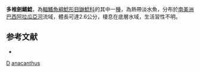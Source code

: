 {{Speciesbox
| taxon = Gladioglanis anacanthus
| binomial_authority = [[Rocha|Rocha]], [[de_Oliveira|de Oliveira]] & [[Rapp_Py-Daniel|Rapp Py-Daniel]], 2008
| status = NE
| status_system = IUCN3.1
}}

'''多椎劍鰭鯰'''，為[[輻鰭魚綱|輻鰭魚綱]][[鯰形目|鯰形目]][[鼬鯰科|鼬鯰科]]的其中一[[種|種]]，為熱帶淡水魚，分布於[[南美洲|南美洲]][[巴西|巴西]][[阿拉瓜亞河|阿拉瓜亞河]]流域，體長可達2.6公分，棲息在底層水域，生活習性不明。

==参考文献==
*{{FishBase_species|genus=Gladioglanis|species=anacanthus|year=2015|month=6}}

{{Taxonbar}}
[[Category:2008年描述的鱼类|D]]
[[Category:劍鰭鯰屬|anacanthus]]